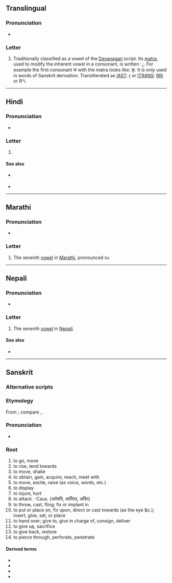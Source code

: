{{also|र}}
{{character info}}
==Translingual==

===Pronunciation===
* {{IPA|mul|/ɻ̩/|/r/}}
<!--Hmm, I can't find the sources, but it's also pronounced just as ri though I'm not sure that's the right IPA-->

===Letter===
{{mul-Deva|ṛ}}

# Traditionally classified as a vowel of the [[Devanagari]] script. Its [[matra]], used to modify the inherent vowel in a consonant, is written &#x0943;. For example the first consonant क with the matra looks like: कृ. It is only used in words of Sanskrit derivation. Transliterated as [[w:IAST|IAST]]: [[ṛ]] or [[w:ITRANS|ITRANS]]: [[RRi]] or R^i.

----

==Hindi==

===Pronunciation===
* {{hi-IPA|रि}}

===Letter===
{{head|hi|letter}}

# {{n-g|the seventh [[vowel]] in [[Hindi]]}}

====See also====
* {{sense|matra}} {{l|hi|ृ}}
* {{list:Devanagari script letters/hi}}

----

==Marathi==

===Pronunciation===
* {{mr-IPA}}

===Letter===
{{head|mr|letter}}

# The seventh [[vowel]] in [[Marathi]], pronounced ''ru''.

----

==Nepali==

===Pronunciation===
* {{ne-IPA}}

===Letter===
{{head|ne|letter}}

# The seventh [[vowel]] in [[Nepali]].

====See also====
* {{list:Devanagari script letters/ne}}
----

==Sanskrit==

===Alternative scripts===
{{sa-alt}}

===Etymology===
From {{der|sa|ine-pro|*h₃er-}}; compare {{m|sa|ऋणोति}}, {{m|sa|इयर्ति}}.

===Pronunciation===
* {{sa-IPA}}

===Root===
{{sa-root}}

# to go, move
# to rise, tend towards
# to move, shake
# to obtain, gain, acquire, reach, meet with
# to move, excite, raise (as voice, words, etc.)
# to display
# to injure, hurt
# to attack. -Caus. (अर्पयति, आर्पिपत्, अर्पित)
# to throw, cast, fling; fix or implant in
# to put or place on, fix upon, direct or cast towards (as the eye &c.); insert, give, set, or place
# to hand over; give to, give in charge of, consign, deliver
# to give up, sacrifice
# to give back, restore
# to pierce through, perforate, penetrate

====Derived terms====
* {{l|sa|इयर्ति}}
* {{l|sa|ऋच्छति}}
* {{l|sa|ऋणोति}}
* {{l|sa|ऋति}}